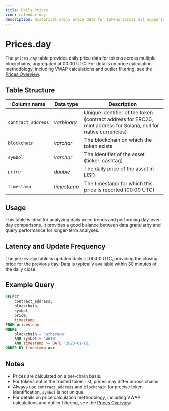```yaml
---
title: Daily Prices
icon: calendar-day
description: Historical daily price data for tokens across all supported blockchains, aggregated at 00:00 UTC
---
```


# Prices.day

The `prices.day` table provides daily price data for tokens across multiple blockchains, aggregated at 00:00 UTC.
For details on price calculation methodology, including VWAP calculations and outlier filtering, see the [Prices Overview](/data-catalog/curated/prices/overview#methodology).

## Table Structure

| Column name        | Data type   | Description                                   |
| ------------------ | ----------- | --------------------------------------------- |
| `contract_address` | _varbinary_ | Unique identifier of the token (contract address for ERC20, mint address for Solana, null for native currencies) |
| `blockchain`       | _varchar_   | The blockchain on which the token exists      |
| `symbol`           | _varchar_   | The identifier of the asset (ticker, cashtag) |
| `price`            | _double_    | The daily price of the asset in USD           |
| `timestamp`        | _timestamp_ | The timestamp for which this price is reported (00:00 UTC) |

## Usage

This table is ideal for analyzing daily price trends and performing day-over-day comparisons. It provides a good balance between data granularity and query performance for longer-term analyses.

## Latency and Update Frequency

The `prices.day` table is updated daily at 00:00 UTC, providing the closing price for the previous day. Data is typically available within 30 minutes of the daily close.

## Example Query

```sql
SELECT 
    contract_address,
    blockchain,
    symbol,
    price,
    timestamp
FROM prices.day
WHERE 
    blockchain = 'ethereum' 
    AND symbol = 'WETH'
    AND timestamp >= DATE '2023-01-01'
ORDER BY timestamp asc
```

## Notes

- Prices are calculated on a per-chain basis.
- For tokens not in the trusted token list, prices may differ across chains.
- Always use `contract_address` and `blockchain` for precise token identification, `symbol` is not unique.
- For details on price calculation methodology, including VWAP calculations and outlier filtering, see the [Prices Overview](/data-catalog/curated/prices/overview#methodology).